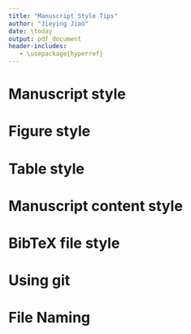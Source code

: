 ```yaml
---
title: "Manuscript Style Tips"
author: "Jieying Jiao"
date: \today
output: pdf_document
header-includes:
   - \usepackage{hyperref}
---
```


# Manuscript style
\begin{enumerate}
\item Always spell check.
\item When revising the paper, answer how the comments are addressed, in blue.
      When the comments are solved, just delete that comments.
\item No space before a paragraph. Use two blank lines to separate paragraphs and
      no space in blank line.
\item Make line width below 80 characters.
\item Do not start a sentence with a symbol or a number.
\item No comma or long words in inline math mode.
\item Put a space before every left parenthesis.
\item Explain each symbol after equations/formulas starting with ``where'' so
      that readers fully understand them. Explanations for one equation/formula
      should be put in one single sentence. Never end a sentence with an
      undefined symbol. No blank line so that no new paragraph is started before
      or after math mode (Don't put formula alone as a paragraph).
\item Put captions for tables on the top while captions for figures on the bottom.
\item Use ``Table'', ``Figure'', ``Equation'' when citing them. Capitalize the
      first letter, and do not use abbreviations.
\item Use past tense to describe the data generation in simulation studies.
\item Figures/tables and other floaters are always positioned with ``tbp''.
      Never use ``h'' in floating table/figure.
\item Label equations, tables and figures which will be referenced and label 
      them use informative names. Don't label those which won't be referenced.
\item Label and cite each each section if needed. Never use the number to 
      represent a section, like ``Section two is about ...''
\item No space in object or identifier (file/project/variable/label) names.
\item Do not include words that have appeared in the title in keywords. 
\item Use ``citep'' when citing paper with parentheses. If the previous definition
      has a specific abbreviation, such as the Akaike Information Criterion,
      use ``citep[AIC;][akaike1973]''.
\item In math mode, use different sized parentheses for better view.
\item Define the distribution instead of distribution name only. For example, 
      for the gamma distribution, don't only define that G is shorthand of Gamma.
\item In math formulas, do not use ``$\times$'' for multiplication unless in a new line.
\item Put enough space in math formulas for better view in source.
\item No inline ``frac''.
\item Use a consistent labeling system, like sec, fig, tab, eq, alg, etc.
\item Do not define unnecessary symbols. Use reasonable and simple symbols. For instance, 
      do not use $a_1$ if you don't have an $a_2$, just $a$ is enough.
\item Use ``$\backslash$dd'' for differentiation operator. Define new command: 
      $\backslash$newcommand\{$\backslash$dd\}\{$\backslash$mathrm\{d\}\}.
      The same command can also be found in the ``physics'' package.
\item Cite the original paper instead of book for appropriate credit.
\item Close a sentence with a period, even in an equation.
\item Never start a sentence with ``And''.
\item Avoid starting a new line with a number. Use tilde in Tex source file to connect 
      text and number.
\item Cite equations using ``eqref'' instead of ``ref''.
\item Never use abbreviations, like ``don't''.
\item Delete extra empty rows.
\item Don't use bullet points in a paper. Rephrase and organize them into a paragraph.
\item No brackets in citing sections/tables/figures.
\item Don't break lines in inline math mode.
\item Use vector form if possible instead of summation.
\item When citing a formula/equation, don't use word ``Formula'' or ``Equation'', 
      just directly cite it using ``eqref''.
\item Use a different font for code, e.g., ``\textbackslash textsf''.
\item Learn how to use ``and'' when listing. Don't use ``$\$a, b\$$'', use 
      ``$\$a\$$ and $\$b\$$'' (no comma in inline math mode).
\item Use uppercase letter for random variables.
\item Any equation needs to be part of a sentence. Punctuation are needed.
\item Break long inline math expressions into multiple pieces.
\item No repeated package using in the preamble.
\item When you list items, the last item has an ``and''.
\item Keywords are alphabetical; no repetition of words in title.
\item Never colon a floater.
\item Put table/figure first and then discuss in tex source.
\item No need to define acronyms that are not used the again.
\item Learn how to use tense in academic writings: \url{https://services.unimelb.edu.au/__data/assets/pdf_file/0009/471294/Using_tenses_in_scientific_writing_Update_051112.pdf}
\item The first sentence of each paragraph shold serve as a title whenever possible.
\item Do not start a sentence with but/so/and in formal writing:
      \url{https://getitwriteonline.com/articles/starting-sentences-and-but/}
\item Do not use who did what way to review the literature, which easily becomes an unordered list. 
      Use your own summary and use citep to back up.
\item Do not abuse the tilde sign to make a very long character unbreakable.
\item DO NOT break equations arbitrarily in tex source. The source should be easily readable.
\item i.e., not i.e.
\end{enumerate}


# Figure style
\begin{enumerate}
\item Use pdf or eps for figure file. Do not use png file since it is not vector 
      graphics and will lose resolution when re-size.
\item For line plots with different groups, use different line pattern to
      distinguish them, not only color, so that readers can tell the difference
      when printing them out. Same for different dots on plots.
\item Do not use red and green for different in plots. Some people are 
      red-green blind.
\item Keep figure aspect ratio correct if the figure has realistic meaning.
      Like a basketball half court should be 50/47.
\item Remove extra margin in plot.
\item When change plot size in latex, keep the ratio fixed.
\item For plot files in Tex, name the files informatively.
\item Do not put the figures in an upper level directory. Should be in the 
      same directory or a sub-directory.
\item Do not put sources of table and figure in the same paragraph (with no 
      line breaks).
\end{enumerate}


# Table style
\begin{enumerate}
\item Do not change font size for tables. Change table layout to fit instead
      of re-sizing it. Try to avoid sideways table.
\item Use booktabs effectively. Never use ``hline'' in table. Use ``toprule'',
      ``midrule'', ``bottomrule''.
\item When display estimating results, put variable names in a table, instead of
      their coefficients.
\item Protect negative sign in the table.
\item Right adjust the numbers in tables.
\end{enumerate}

# Manuscript content style
\begin{enumerate}
\item In general, open the abstract with a background of the research problem.
\item One sentence about the findings from the real data analysis in abstract.
\item When introducing the model or method you use, directly start from the data 
      and then introduce the model, method.
\item When discussing results, set up a few bullet points on what you see in the 
      results. Then say them in a nice flow.
\item Show simulation settings in detail and clearly so that readers can
      reproduce your results. Always justify your simulation settings.
\item Put technical details in Appendix.
\item Use precise expression. Try to keep the language simple and clear.
\end{enumerate}

# BibTeX file style
\begin{enumerate}
\item Delete repeated entries.
\item Capitalize first letter of every words in title, except articles, 
      prepositions, or coordinating conjunctions like ``a'', ``in'', ``and''.
\item Always check the BibTeX information downloaded from website. There might 
      be wrong or incomplete information. Google scholar’s BibTeX needs to be 
      quality controlled.
\item Use informative label for each entry: ``Last name + First word in title + year''.
\item For books, use title style.
\item Protect capital letters using ``$\{\}$'', such as in ``Monte Carlo", ``Bayesian",
      and ``Dirichlet".
\item Bib entry keys should have a consistent naming convention in bib title, 
      anything after a colon should be capitalized.
\item Book needs to have publisher and address fields      .
\item For unpublished references, always check if they have been published 
      recently.
\item All references without page numbers or volume number should be checked.
\end{enumerate}

# Using git
\begin{enumerate}
\item Use git and keep it clean (only keep source file, do not keep generated 
      file, eg, .out, .log and generated pdf file).
\end{enumerate}

# File Naming
\begin{enumerate}
\item Name the file using a consistent style. The file name should be 
      informative, no space in it.
\item Usually a repo should have ``manuscript'', ``data'' and ``code'' files.
\end{enumerate}